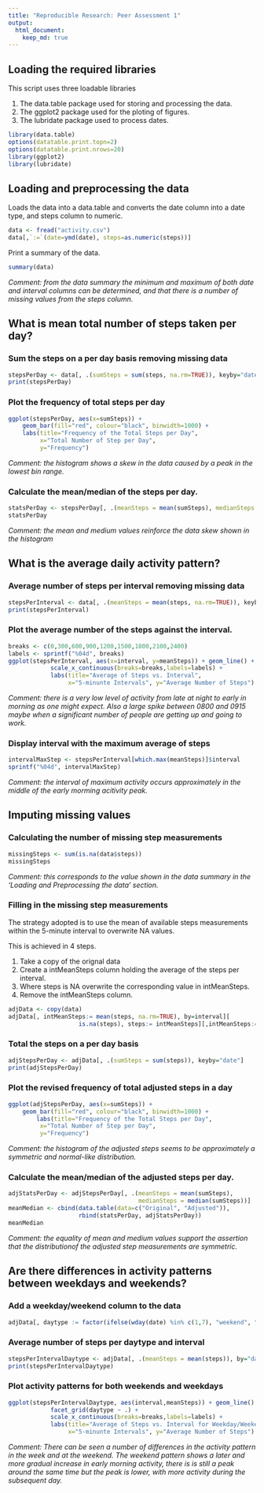 ```yaml
---
title: "Reproducible Research: Peer Assessment 1"
output: 
  html_document:
    keep_md: true
---
```


## Loading the required libraries
This script uses three loadable libraries

1. The data.table package used for storing and processing the data.
2. The ggplot2 package used for the ploting of figures.
3. The lubridate package used to process dates.

```r
library(data.table)
options(datatable.print.topn=2)
options(datatable.print.nrows=20)
library(ggplot2)
library(lubridate)
```

## Loading and preprocessing the data
Loads the data into a data.table and converts the date column into a date type, and steps column to numeric.

```r
data <- fread("activity.csv")
data[,`:=`(date=ymd(date), steps=as.numeric(steps))]
```

Print a summary of the data.

```r
summary(data)
```

*Comment: from the data summary the minimum and maximum of both date and interval columns can be determined, and that there is a number of missing values from the steps column.*


## What is mean total number of steps taken per day?

### Sum the steps on a per day basis removing missing data

```r
stepsPerDay <- data[, .(sumSteps = sum(steps, na.rm=TRUE)), keyby="date"]
print(stepsPerDay)
```

### Plot the frequency of total steps per day

```r
ggplot(stepsPerDay, aes(x=sumSteps)) +
    geom_bar(fill="red", colour="black", binwidth=1000) +
    labs(title="Frequency of the Total Steps per Day",
         x="Total Number of Step per Day",
         y="Frequency")
```

*Comment: the histogram shows a skew in the data caused by a peak in the lowest bin range.*

### Calculate the mean/median of the steps per day.

```r
statsPerDay <- stepsPerDay[, .(meanSteps = mean(sumSteps), medianSteps = median(sumSteps))]
statsPerDay
```

*Comment: the mean and medium values reinforce the data skew shown in the histogram*

## What is the average daily activity pattern?

### Average number of steps per interval removing missing data 

```r
stepsPerInterval <- data[, .(meanSteps = mean(steps, na.rm=TRUE)), keyby="interval"]
print(stepsPerInterval)
```

### Plot the average number of the steps against the interval.

```r
breaks <- c(0,300,600,900,1200,1500,1800,2100,2400)
labels <- sprintf("%04d", breaks)
ggplot(stepsPerInterval, aes(x=interval, y=meanSteps)) + geom_line() +
            scale_x_continuous(breaks=breaks,labels=labels) +
            labs(title="Average of Steps vs. Interval",
                 x="5-minunte Intervals", y="Average Number of Steps")
```

*Comment: there is a very low level of activity from late at night to early in morning as one might expect.  Also a large spike between 0800 and 0915 maybe when a significant number of people are getting up and going to work.*

### Display interval with the maximum average of steps

```r
intervalMaxStep <- stepsPerInterval[which.max(meanSteps)]$interval
sprintf("%04d", intervalMaxStep)
```

*Comment: the interval of maximum activity occurs approximately in the middle of the early morming acitivity peak.*

## Imputing missing values

### Calculating the number of missing step measurements

```r
missingSteps <- sum(is.na(data$steps))
missingSteps
```

*Comment: this corresponds to the value shown in the data summary in the 'Loading and Preprocessing the data' section.*

### Filling in the missing step measurements

The strategy adopted is to use the mean of available steps measurements within the 5-minute interval to overwrite NA values.

This is achieved in 4 steps.

1. Take a copy of the orignal data
2. Create a intMeanSteps column holding the average of the steps per interval.
3. Where steps is NA overwrite the corresponding value in intMeanSteps.
4. Remove the intMeanSteps column.

```r
adjData <- copy(data)
adjData[, intMeanSteps:= mean(steps, na.rm=TRUE), by=interval][
                    is.na(steps), steps:= intMeanSteps][,intMeanSteps:=NULL]
```

### Total the steps on a per day basis

``` r
adjStepsPerDay <- adjData[, .(sumSteps = sum(steps)), keyby="date"]
print(adjStepsPerDay)
```

### Plot the revised frequency of total adjusted steps in a day

```r
ggplot(adjStepsPerDay, aes(x=sumSteps)) + 
    geom_bar(fill="red", colour="black", binwidth=1000) +
        labs(title="Frequency of the Total Steps per Day",
         x="Total Number of Step per Day",
         y="Frequency")
```

*Comment: the histogram of the adjusted steps seems to be approximately a symmetric and normal-like distribution.*

### Calculate the mean/median of the adjusted steps per day.

```r
adjStatsPerDay <- adjStepsPerDay[, .(meanSteps = mean(sumSteps),
                                     medianSteps = median(sumSteps))]
meanMedian <- cbind(data.table(data=c("Original", "Adjusted")),
                    rbind(statsPerDay, adjStatsPerDay))
meanMedian
```

*Comment: the equality of mean and medium values support the assertion that the distributionof the adjusted step measurements are symmetric.*

## Are there differences in activity patterns between weekdays and weekends?

### Add a weekday/weekend column to the data

```r
adjData[, daytype := factor(ifelse(wday(date) %in% c(1,7), "weekend", "weekday"))]
```

### Average number of steps per daytype and interval

```r
stepsPerIntervalDaytype <- adjData[, .(meanSteps = mean(steps)), by="daytype,interval"]
print(stepsPerIntervalDaytype)
```

### Plot activity patterns for both weekends and weekdays

```r
ggplot(stepsPerIntervalDaytype, aes(interval,meanSteps)) + geom_line() +
            facet_grid(daytype ~ .) +
            scale_x_continuous(breaks=breaks,labels=labels) +
            labs(title="Average of Steps vs. Interval for Weekday/Weekends",
                 x="5-minunte Intervals", y="Average Number of Steps")
```

*Comment: There can be seen a number of differences in the activity pattern in the week and at the weekend.  The weekend pattern shows a later and more gradual increase in early morning activity, there is is still a peak around the same time but the peak is lower, with more activity during the subsequent day.*